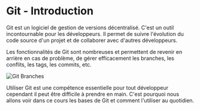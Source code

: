 <h1>Git - Introduction</h1>

Git est un logiciel de gestion de versions décentralisé. C'est un outil incontournable pour les développeurs. Il permet de suivre l'évolution du code source d'un projet et de collaborer avec d'autres développeurs.

Les fonctionnalités de Git sont nombreuses et permettent de revenir en arrière en cas de problème, de gérer efficacement les branches, les conflits, les tags, les commits, etc.

<img src="/branche_git.png" alt="Git Branches" />

Utiliser Git est une compétence essentielle pour tout développeur cependant il peut être difficile à prendre en main. C'est pourquoi nous allons voir dans ce cours les bases de Git et comment l'utiliser au quotidien.